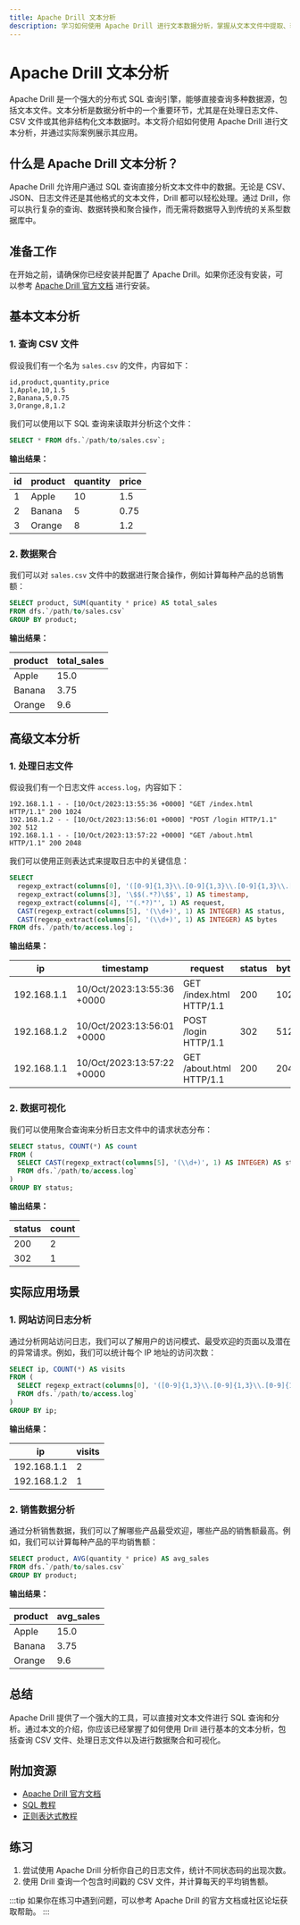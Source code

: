 ```yaml
---
title: Apache Drill 文本分析
description: 学习如何使用 Apache Drill 进行文本数据分析，掌握从文本文件中提取、转换和分析数据的技巧。
---
```


# Apache Drill 文本分析

Apache Drill 是一个强大的分布式 SQL 查询引擎，能够直接查询多种数据源，包括文本文件。文本分析是数据分析中的一个重要环节，尤其是在处理日志文件、CSV 文件或其他非结构化文本数据时。本文将介绍如何使用 Apache Drill 进行文本分析，并通过实际案例展示其应用。

## 什么是 Apache Drill 文本分析？

Apache Drill 允许用户通过 SQL 查询直接分析文本文件中的数据。无论是 CSV、JSON、日志文件还是其他格式的文本文件，Drill 都可以轻松处理。通过 Drill，你可以执行复杂的查询、数据转换和聚合操作，而无需将数据导入到传统的关系型数据库中。

## 准备工作

在开始之前，请确保你已经安装并配置了 Apache Drill。如果你还没有安装，可以参考 [Apache Drill 官方文档](https://drill.apache.org/docs/) 进行安装。

## 基本文本分析

### 1. 查询 CSV 文件

假设我们有一个名为 `sales.csv` 的文件，内容如下：

```csv
id,product,quantity,price
1,Apple,10,1.5
2,Banana,5,0.75
3,Orange,8,1.2
```

我们可以使用以下 SQL 查询来读取并分析这个文件：

```sql
SELECT * FROM dfs.`/path/to/sales.csv`;
```

**输出结果：**

| id | product | quantity | price |
|----|---------|----------|-------|
| 1  | Apple   | 10       | 1.5   |
| 2  | Banana  | 5        | 0.75  |
| 3  | Orange  | 8        | 1.2   |

### 2. 数据聚合

我们可以对 `sales.csv` 文件中的数据进行聚合操作，例如计算每种产品的总销售额：

```sql
SELECT product, SUM(quantity * price) AS total_sales
FROM dfs.`/path/to/sales.csv`
GROUP BY product;
```

**输出结果：**

| product | total_sales |
|---------|-------------|
| Apple   | 15.0        |
| Banana  | 3.75        |
| Orange  | 9.6         |

## 高级文本分析

### 1. 处理日志文件

假设我们有一个日志文件 `access.log`，内容如下：

```log
192.168.1.1 - - [10/Oct/2023:13:55:36 +0000] "GET /index.html HTTP/1.1" 200 1024
192.168.1.2 - - [10/Oct/2023:13:56:01 +0000] "POST /login HTTP/1.1" 302 512
192.168.1.1 - - [10/Oct/2023:13:57:22 +0000] "GET /about.html HTTP/1.1" 200 2048
```

我们可以使用正则表达式来提取日志中的关键信息：

```sql
SELECT 
  regexp_extract(columns[0], '([0-9]{1,3}\\.[0-9]{1,3}\\.[0-9]{1,3}\\.[0-9]{1,3})', 1) AS ip,
  regexp_extract(columns[3], '\$$(.*?)\$$', 1) AS timestamp,
  regexp_extract(columns[4], '"(.*?)"', 1) AS request,
  CAST(regexp_extract(columns[5], '(\\d+)', 1) AS INTEGER) AS status,
  CAST(regexp_extract(columns[6], '(\\d+)', 1) AS INTEGER) AS bytes
FROM dfs.`/path/to/access.log`;
```

**输出结果：**

| ip          | timestamp                | request               | status | bytes |
|-------------|--------------------------|-----------------------|--------|-------|
| 192.168.1.1 | 10/Oct/2023:13:55:36 +0000 | GET /index.html HTTP/1.1 | 200    | 1024  |
| 192.168.1.2 | 10/Oct/2023:13:56:01 +0000 | POST /login HTTP/1.1  | 302    | 512   |
| 192.168.1.1 | 10/Oct/2023:13:57:22 +0000 | GET /about.html HTTP/1.1 | 200    | 2048  |

### 2. 数据可视化

我们可以使用聚合查询来分析日志文件中的请求状态分布：

```sql
SELECT status, COUNT(*) AS count
FROM (
  SELECT CAST(regexp_extract(columns[5], '(\\d+)', 1) AS INTEGER) AS status
  FROM dfs.`/path/to/access.log`
)
GROUP BY status;
```

**输出结果：**

| status | count |
|--------|-------|
| 200    | 2     |
| 302    | 1     |

## 实际应用场景

### 1. 网站访问日志分析

通过分析网站访问日志，我们可以了解用户的访问模式、最受欢迎的页面以及潜在的异常请求。例如，我们可以统计每个 IP 地址的访问次数：

```sql
SELECT ip, COUNT(*) AS visits
FROM (
  SELECT regexp_extract(columns[0], '([0-9]{1,3}\\.[0-9]{1,3}\\.[0-9]{1,3}\\.[0-9]{1,3})', 1) AS ip
  FROM dfs.`/path/to/access.log`
)
GROUP BY ip;
```

**输出结果：**

| ip          | visits |
|-------------|--------|
| 192.168.1.1 | 2      |
| 192.168.1.2 | 1      |

### 2. 销售数据分析

通过分析销售数据，我们可以了解哪些产品最受欢迎，哪些产品的销售额最高。例如，我们可以计算每种产品的平均销售额：

```sql
SELECT product, AVG(quantity * price) AS avg_sales
FROM dfs.`/path/to/sales.csv`
GROUP BY product;
```

**输出结果：**

| product | avg_sales |
|---------|-----------|
| Apple   | 15.0      |
| Banana  | 3.75      |
| Orange  | 9.6       |

## 总结

Apache Drill 提供了一个强大的工具，可以直接对文本文件进行 SQL 查询和分析。通过本文的介绍，你应该已经掌握了如何使用 Drill 进行基本的文本分析，包括查询 CSV 文件、处理日志文件以及进行数据聚合和可视化。

## 附加资源

- [Apache Drill 官方文档](https://drill.apache.org/docs/)
- [SQL 教程](https://www.w3schools.com/sql/)
- [正则表达式教程](https://regexr.com/)

## 练习

1. 尝试使用 Apache Drill 分析你自己的日志文件，统计不同状态码的出现次数。
2. 使用 Drill 查询一个包含时间戳的 CSV 文件，并计算每天的平均销售额。

:::tip
如果你在练习中遇到问题，可以参考 Apache Drill 的官方文档或社区论坛获取帮助。
:::